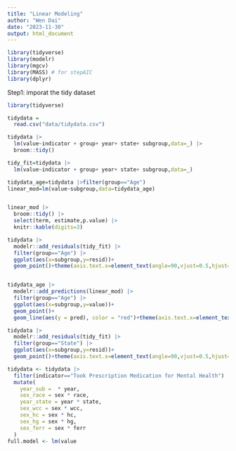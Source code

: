 ```yaml
---
title: "Linear Modeling"
author: "Wen Dai"
date: "2023-11-30"
output: html_document
---
```


```r
library(tidyverse)
library(modelr)
library(mgcv)
library(MASS) # for stepAIC
library(dplyr)
```

Step1: imporat the tidy dataset
```r
library(tidyverse)

tidydata = 
  read.csv("data/tidydata.csv")
```

```r
tidydata |> 
  lm(value~indicator + group+ year+ state+ subgroup,data=_) |> 
  broom::tidy()

tidy_fit=tidydata |> 
  lm(value~indicator + group+ year+ state+ subgroup,data=_)

tidydata_age=tidydata |>filter(group=="Age")
linear_mod=lm(value~subgroup,data=tidydata_age)


linear_mod |> 
  broom::tidy() |>
  select(term, estimate,p.value) |> 
  knitr::kable(digits=3)


```

```r
tidydata |> 
  modelr::add_residuals(tidy_fit) |> 
  filter(group=="Age") |> 
  ggplot(aes(x=subgroup,y=resid))+
  geom_point()+theme(axis.text.x=element_text(angle=90,vjust=0.5,hjust=1))


tidydata_age |> 
  modelr::add_predictions(linear_mod) |> 
  filter(group=="Age") |> 
  ggplot(aes(x=subgroup,y=value))+
  geom_point()+
  geom_line(aes(y = pred), color = "red")+theme(axis.text.x=element_text(angle=90,vjust=0.5,hjust=1))
```


```r
tidydata |> 
  modelr::add_residuals(tidy_fit) |> 
  filter(group=="State") |> 
  ggplot(aes(x=subgroup,y=resid))+
  geom_point()+theme(axis.text.x=element_text(angle=90,vjust=0.5,hjust=1))
```

```r
tidydata <- tidydata |> 
  filter(indicator=="Took Prescription Medication for Mental Health")
  mutate(
    year_sub =  * year,
    sex_race = sex * race,
    year_state = year * state,
    sex_wcc = sex * wcc,
    sex_hc = sex * hc,
    sex_hg = sex * hg,
    sex_ferr = sex * ferr
  )
full.model <- lm(value
```

